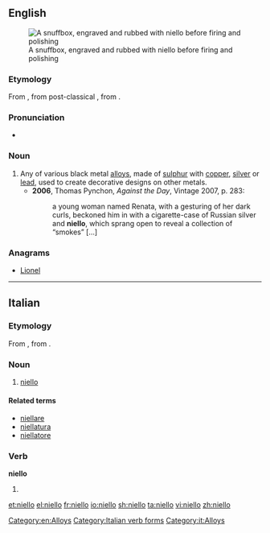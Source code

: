 {{also|niellò}}
==English==
[[File:Athanasius Stepanovich Popov - Snuffbox with Engraved Scenes - Walters 57720.jpg|right|thumb|A snuffbox, engraved and rubbed with niello before firing and polishing]]
===Etymology===
From {{etyl|it|en}} {{term|niello|lang=it}}, from post-classical {{etyl|la|en}} {{term|nigellum|lang=la}}, from {{etyl|la|en}} {{term|nigellus||blackish|lang=la}}.

===Pronunciation===
* {{IPA|/nɪˈɛləʊ/|lang=en}}

===Noun===
{{en-noun|-}}

# Any of various black metal [[alloys]], made of [[sulphur]] with [[copper]], [[silver]] or [[lead]], used to create decorative designs on other metals.
#* '''2006''', Thomas Pynchon, ''Against the Day'', Vintage 2007, p. 283:
#*: a young woman named Renata, with a gesturing of her dark curls, beckoned him in with a cigarette-case of Russian silver and '''niello''', which sprang open to reveal a collection of “smokes” [...]

===Anagrams===
* [[Lionel#English|Lionel]]

[[Category:en:Alloys]]

----

==Italian==

===Etymology===
From {{etyl|LL.|it}} {{m|la|nigellum}}, from {{etyl|la|it}} {{m|la|nigellus}}.

===Noun===
{{wikipedia|lang=it}}
{{it-noun|m}}

# [[#English|niello]]

====Related terms====
* [[niellare]]
* [[niellatura]]
* [[niellatore]]

===Verb===
'''niello'''

# {{conjugation of|niellare||1|s|pres|ind|lang=it}}

[[Category:Italian verb forms]]

[[Category:it:Alloys]]

[[et:niello]]
[[el:niello]]
[[fr:niello]]
[[io:niello]]
[[sh:niello]]
[[ta:niello]]
[[vi:niello]]
[[zh:niello]]